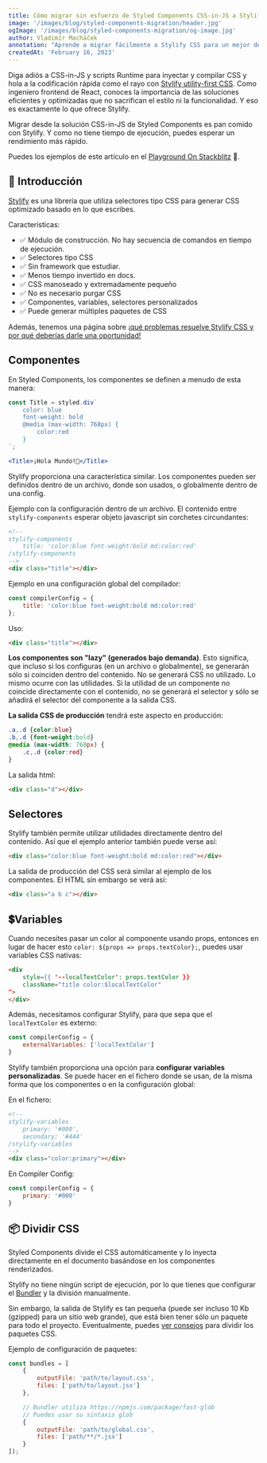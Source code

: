 ```yaml
---
title: Cómo migrar sin esfuerzo de Styled Components CSS-in-JS a Stylify Utility-First CSS para un mejor desarrollo en React.
image: '/images/blog/styled-components-migration/header.jpg'
ogImage: '/images/blog/styled-components-migration/og-image.jpg'
author: Vladimír Macháček
annotation: "Aprende a migrar fácilmente a Stylify CSS para un mejor desarrollo de React"
createdAt: 'February 16, 2023'
---
```


Diga adiós a CSS-in-JS y scripts Runtime para inyectar y compilar CSS y hola a la codificación rápida como el rayo con
[Stylify utility-first CSS](/). Como ingeniero frontend de React, conoces la importancia de las soluciones eficientes y optimizadas que no sacrifican el estilo ni la funcionalidad. Y eso es exactamente lo que ofrece Stylify.

Migrar desde la solución CSS-in-JS de Styled Components es pan comido con Stylify. Y como no tiene tiempo de ejecución, puedes esperar un rendimiento más rápido.

Puedes los ejemplos de este artículo en el [Playground On Stackblitz](https://stackblitz.com/edit/stylify-styled-components-migration?file=package.json,src%2FApp.jsx,README.MD,src%2Fmain.jsx) 🚀.

## 💎 Introducción
[Stylify](/) es una librería que utiliza selectores tipo CSS para generar CSS optimizado basado en lo que escribes.

Características:
- ✅ Módulo de construcción. No hay secuencia de comandos en tiempo de ejecución.
- ✅ Selectores tipo CSS
- ✅ Sin framework que estudiar.
- ✅ Menos tiempo invertido en docs.
- ✅ CSS manoseado y extremadamente pequeño
- ✅ No es necesario purgar CSS
- ✅ Componentes, variables, selectores personalizados
- ✅ Puede generar múltiples paquetes de CSS

Además, tenemos una página sobre [¡qué problemas resuelve Stylify CSS y por qué deberías darle una oportunidad!](/es/docs/get-started/why-stylify-css)

## Componentes
En Styled Components, los componentes se definen a menudo de esta manera:
```jsx
const Title = styled.div`
	color: blue
	font-weight: bold
	@media (max-width: 768px) {
		color:red
	}
`;

<Title>¡Hola Mundo!🎉</Title>
```

Stylify proporciona una característica similar. Los componentes pueden ser definidos dentro de un archivo, donde son usados, o globalmente dentro de una config.

Ejemplo con la configuración dentro de un archivo. El contenido entre `stylify-components` esperar objeto javascript sin corchetes circundantes:
```html
<!--
stylify-components
	title: 'color:blue font-weight:bold md:color:red'
/stylify-components
-->
<div class="title"></div>
```

Ejemplo en una configuración global del compilador:
```javascript
const compilerConfig = {
	title: 'color:blue font-weight:bold md:color:red'
};
```

Uso:
```html
<div class="title"></div>
```

**Los componentes son "lazy" (generados bajo demanda)**. Esto significa, que incluso si los configuras (en un archivo o globalmente), se generarán sólo si coinciden dentro del contenido. No se generará CSS no utilizado. Lo mismo ocurre con las utilidades. Si la utilidad de un componente no coincide directamente con el contenido, no se generará el selector y sólo se añadirá el selector del componente a la salida CSS.

**La salida CSS de producción** tendrá este aspecto en producción:
```css
.a,.d {color:blue}
.b,.d {font-weight:bold}
@media (max-width: 768px) {
	.c,.d {color:red}
}
```

La salida html:
```html
<div class="d"></div>
```

## Selectores
Stylify también permite utilizar utilidades directamente dentro del contenido. Así que el ejemplo anterior también puede verse así:

```html
<div class="color:blue font-weight:bold md:color:red"></div>
```

La salida de producción del CSS será similar al ejemplo de los componentes. El HTML sin embargo se verá así:
```html
<div class="a b c"></div>
```

## 💲Variables
Cuando necesites pasar un color al componente usando props, entonces en lugar de hacer esto `color: ${props => props.textColor};`, puedes usar variables CSS nativas:

```html
<div
	style={{ '--localTextColor': props.textColor }}
	className="title color:$localTextColor"
">
</div>
```

Además, necesitamos configurar Stylify, para que sepa que el `localTextColor` es externo:
```javascript
const compilerConfig = {
	externalVariables: ['localTextColor']
}
```

Stylify también proporciona una opción para **configurar variables personalizadas**. Se puede hacer en el fichero donde se usan, de la misma forma que los componentes o en la configuración global:

En el fichero:
```html
<!--
stylify-variables
	primary: '#000',
	secondary: '#444'
/stylify-variables
-->
<div class="color:primary"></div>
```

En Compiler Config:
```javascript
const compilerConfig = {
	primary: '#000'
}
```

## 📦 Dividir CSS
Styled Components divide el CSS automáticamente y lo inyecta directamente en el documento basándose en los componentes renderizados.

Stylify no tiene ningún script de ejecución, por lo que tienes que configurar el [Bundler](/es/docs/bundler) y la división manualmente.

Sin embargo, la salida de Stylify es tan pequeña (puede ser incluso 10 Kb (gzipped) para un sitio web grande), que está bien tener sólo un paquete para todo el proyecto. Eventualmente, puedes [ver consejos](/es/docs/get-started/best-practices#splitting-css) para dividir los paquetes CSS.

Ejemplo de configuración de paquetes:
```javascript
const bundles = [
	{
		outputFile: 'path/to/layout.css',
		files: ['path/to/layout.jsx']
	},

	// Bundler utiliza https://npmjs.com/package/fast-glob
	// Puedes usar su sintaxis glob
	{
		outputFile: 'path/to/global.css',
		files: ['path/**/*.jsx']
	}
]);
```

